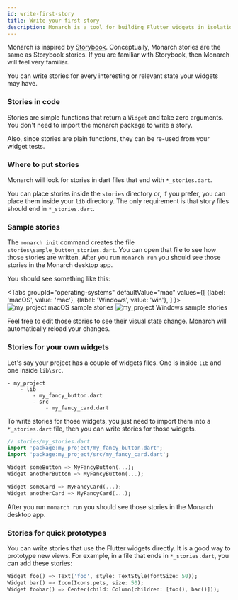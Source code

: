 ```yaml
---
id: write-first-story
title: Write your first story
description: Monarch is a tool for building Flutter widgets in isolation. It makes it easy to build, test and debug complex UIs.
---
```



Monarch is inspired by [Storybook](https://storybook.js.org/). Conceptually, 
Monarch stories are the same as Storybook stories. If you are familiar with 
Storybook, then Monarch will feel very familiar.

You can write stories for every interesting or relevant state your widgets 
may have.

### Stories in code
Stories are simple functions that return a `Widget` and take zero arguments. You 
don't need to import the monarch package to write a story.

Also, since stories are plain functions, they can be re-used from your widget tests.


### Where to put stories
Monarch will look for stories in dart files that end with `*_stories.dart`.

You can place stories inside the `stories` directory or, if you prefer, you can 
place them inside your `lib` directory. The only requirement is that story files 
should end in `*_stories.dart`.


### Sample stories
The `monarch init` command creates the file `stories\sample_button_stories.dart`. You 
can open that file to see how those stories are written. After you run 
`monarch run` you should see those stories in the Monarch desktop app.

You should see something like this:

<Tabs
  groupId="operating-systems"
  defaultValue="mac"
  values={[
    {label: 'macOS', value: 'mac'},
    {label: 'Windows', value: 'win'},
  ]
}>
  <TabItem value="mac">
    <img className="docs-screenshot macos" alt="my_project macOS sample stories" src={my_project_macos_sample_stories}/>
  </TabItem>
  <TabItem value="win">
    <img className="docs-screenshot windows" alt="my_project Windows sample stories" src={my_project_windows_sample_stories}/>
  </TabItem>
</Tabs>

Feel free to edit those stories to see their visual state change. Monarch will 
automatically reload your changes.

### Stories for your own widgets
Let's say your project has a couple of widgets files. One is inside `lib`
and one inside `lib\src`.

```
- my_project
    - lib
        - my_fancy_button.dart
        - src
            - my_fancy_card.dart
```

To write stories for those widgets, you just need to import them into a 
`*_stories.dart` file, then you can write stories for those widgets.
```dart
// stories/my_stories.dart
import 'package:my_project/my_fancy_button.dart';
import 'package:my_project/src/my_fancy_card.dart';

Widget someButton => MyFancyButton(...);
Widget anotherButton => MyFancyButton(...);

Widget someCard => MyFancyCard(...);
Widget anotherCard => MyFancyCard(...);
```

After you run `monarch run` you should see those stories in the Monarch desktop 
app.


### Stories for quick prototypes
You can write stories that use the Flutter widgets directly. It is a good way to prototype new views.
For example, in a file that ends in `*_stories.dart`, you can add these stories:

```dart
Widget foo() => Text('foo', style: TextStyle(fontSize: 50));
Widget bar() => Icon(Icons.pets, size: 50);
Widget foobar() => Center(child: Column(children: [foo(), bar()]));
```
